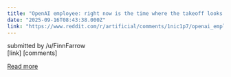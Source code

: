```yaml
---
title: "OpenAI employee: right now is the time where the takeoff looks the most rapid to insiders (we don't program anymore we just yell at codex agents) but may look slow to everyone else as the general chatbot medium saturates"
date: "2025-09-16T08:43:38.000Z"
link: "https://www.reddit.com/r/artificial/comments/1nic1p7/openai_employee_right_now_is_the_time_where_the/"
---
```


submitted by    /u/FinnFarrow  
 [link]   [comments]

[Read more](https://www.reddit.com/r/artificial/comments/1nic1p7/openai_employee_right_now_is_the_time_where_the/)
